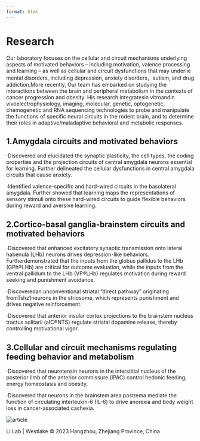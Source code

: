 ```yaml
---
format: html
---
```


<h1 class="Research-title">
Research
</h1>

Our laboratory focuses on the cellular and circuit mechanisms underlying aspects of motivated behaviors – including motivation, valence processing and learning – as well as cellular and circuit dysfunctions that may underlie mental disorders, including depression, anxiety disorders，autism, and drug addiction.More recently, Our team has embarked on studying the interactions between the brain and peripheral metabolism in the contexts of cancer progression and obesity. His research integratesin vitroandin vivoelectrophysiology, imaging, molecular, genetic, optogenetic, chemogenetic and RNA sequencing technologies to probe and manipulate the functions of specific neural circuits in the rodent brain, and to determine their roles in adaptive/maladaptive behavioral and metabolic responses. 

<h2 class="Research-title">
1.Amygdala circuits and motivated behaviors</h2>

·Discovered and elucidated the synaptic plasticity, the cell types, the coding properties and the projection circuits of central amygdala neurons essential for learning. Further delineated the cellular dysfunctions in central amygdala circuits that cause anxiety.

·Identified valence-specific and hard-wired circuits in the basolateral amygdala. Further showed that learning maps the representations of sensory stimuli onto these hard-wired circuits to guide flexible behaviors during reward and aversive learning.

<h2 class="Research-title">
2.Cortico-basal ganglia-brainstem circuits and motivated behaviors</h2>

·Discovered that enhanced excitatory synaptic transmission onto lateral habenula (LHb) neurons drives depression-like behaviors. Furtherdemonstrated that the inputs from the globus pallidus to the LHb (GPh®LHb) are critical for outcome evaluation, while the inputs from the ventral pallidum to the LHb (VP®LHb) regulates motivation during reward seeking and punishment avoidance.

·Discoveredan unconventional striatal “direct pathway” originating fromTshz1neurons in the striosome, which represents punishment and drives negative reinforcement.

·Discovered that anterior insular cortex projections to the brainstem nucleus tractus solitarii (aIC®NTS) regulate striatal dopamine release, thereby controlling motivational vigor.

<h2 class="Research-title">
3.Cellular and circuit mechanisms regulating feeding behavior and metabolism</h2>

·Discovered that neurotensin neurons in the interstitial nucleus of the posterior limb of the anterior commissure (IPAC) control hedonic feeding, energy homeostasis and obesity.

·Discovered that neurons in the brainstem area postrema mediate the function of circulating interleukin-6 (IL-6) to drive anorexia and body weight loss in cancer-associated cachexia.

<img src="images/publication/3_2.png" alt="article" class="article-photo"/>

<footer class="site-footer">

::: footer-content
Li Lab \| Westlake © 2023 Hangzhou, Zhejiang Province, China
:::

</footer>
